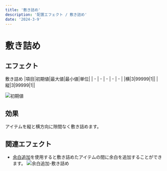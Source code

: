 ---
title: '敷き詰め'
description: '配置エフェクト / 敷き詰め'
date: '2024-3-9'
---
# 敷き詰め

## エフェクト
敷き詰め
|項目|初期値|最大値|最小値|単位|
| - | - | - | - | - |
|横|3|99999|1||
|縦|3|99999|1||

![初期値](/assets/effects/配置/敷き詰め/初期値.png)

## 効果
アイテムを縦と横方向に隙間なく敷き詰めます。

## 関連エフェクト
- [余白追加](/effects/描画/余白追加/)を使用すると敷き詰めたアイテムの間に余白を追加することができます。
![余白追加-敷き詰め](/assets/effects/配置/敷き詰め/余白追加-敷き詰め.png)